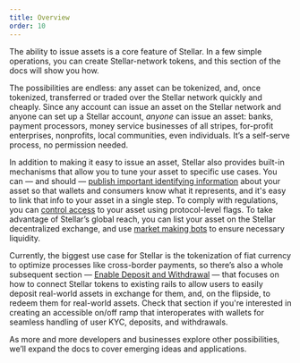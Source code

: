 ```yaml
---
title: Overview
order: 10
---
```


The ability to issue assets is a core feature of Stellar. In a few simple operations, you can create Stellar-network tokens, and this section of the docs will show you how.

The possibilities are endless: any asset can be tokenized, and, once tokenized, transferred or traded over the Stellar network quickly and cheaply. Since any account can issue an asset on the Stellar network and anyone can set up a Stellar account, _anyone_ can issue an asset: banks, payment processors, money service businesses of all stripes, for-profit enterprises, nonprofits, local communities, even individuals. It’s a self-serve process, no permission needed.

In addition to making it easy to issue an asset, Stellar also provides built-in mechanisms that allow you to tune your asset to specific use cases. You can — and should — [publish important identifying information](publishing-asset-info.mdx) about your asset so that wallets and consumers know what it represents, and it's easy to link that info to your asset in a single step. To comply with regulations, you can [control access](control-asset-access.mdx) to your asset using protocol-level flags. To take advantage of Stellar’s global reach, you can list your asset on the Stellar decentralized exchange, and use [market making bots](https://kelpbot.io/) to ensure necessary liquidity.

Currently, the biggest use case for Stellar is the tokenization of fiat currency to optimize processes like cross-border payments, so there’s also a whole subsequent section — [Enable Deposit and Withdrawal](../anchoring-assets/enabling-deposit-and-withdrawal/index.mdx) — that focuses on how to connect Stellar tokens to existing rails to allow users to easily deposit real-world assets in exchange for them, and, on the flipside, to redeem them for real-world assets. Check that section if you're interested in creating an accessible on/off ramp that interoperates with wallets for seamless handling of user KYC, deposits, and withdrawals.

As more and more developers and businesses explore other possibilities, we’ll expand the docs to cover emerging ideas and applications.
